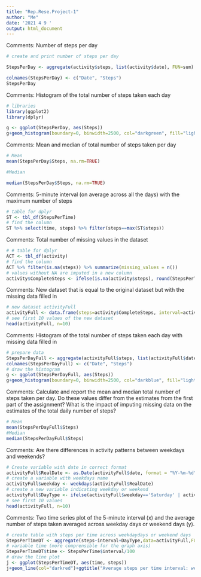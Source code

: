 ---
title: "Rep.Rese.Project-1"
author: "Me"
date: '2021 4 9 '
output: html_document
---

Comments: Number of steps per day

```{r, echo=FALSE}
# create and print number of steps per day

StepsPerDay <- aggregate(activity$steps, list(activity$date), FUN=sum)

colnames(StepsPerDay) <- c("Date", "Steps")
StepsPerDay

```
Comments: Histogram of the total number of steps taken each day

```{r, echo=FALSE}
# libraries
library(ggplot2)
library(dplyr)

g <- ggplot(StepsPerDay, aes(Steps))
g+geom_histogram(boundary=0, binwidth=2500, col="darkgreen", fill="lightgreen")+ggtitle("Histogram of steps per day")+xlab("Steps")+ylab("Frequency")+theme(plot.title = element_text(face="bold", size=12))+scale_x_continuous(breaks=seq(0,25000,2500))+scale_y_continuous(breaks=seq(0,18,2))

```
Comments: Mean and median of total number of steps taken per day

```{r, echo=FALSE}
# Mean
mean(StepsPerDay$Steps, na.rm=TRUE)

#Median
```


```{r, echo=FALSE}
median(StepsPerDay$Steps, na.rm=TRUE)
```


Comments: 5-minute interval (on average across all the days) with the maximum number of steps

```{r, echo=FALSE}
# table for dplyr
ST <- tbl_df(StepsPerTime)
# find the column
ST %>% select(time, steps) %>% filter(steps==max(ST$steps))
```

Comments: Total number of missing values in the dataset

```{r, echo=FALSE}
# # table for dplyr
ACT <- tbl_df(activity)
# find the column
ACT %>% filter(is.na(steps)) %>% summarize(missing_values = n())
# values without NA are imputed in a new column
activity$CompleteSteps <- ifelse(is.na(activity$steps), round(StepsPerTime$steps[match(activity$interval, StepsPerTime$interval)],0), activity$steps)

```
Comments: New dataset that is equal to the original dataset but with the missing data filled in

```{r, echo=FALSE}
# new dataset activityFull
activityFull <- data.frame(steps=activity$CompleteSteps, interval=activity$interval, date=activity$date)
# see first 10 values of the new dataset
head(activityFull, n=10)
```

Comments: Histogram of the total number of steps taken each day with missing data filled in

```{r, echo=FALSE}
# prepare data
StepsPerDayFull <- aggregate(activityFull$steps, list(activityFull$date), FUN=sum)
colnames(StepsPerDayFull) <- c("Date", "Steps")
# draw the histogram
g <- ggplot(StepsPerDayFull, aes(Steps))
g+geom_histogram(boundary=0, binwidth=2500, col="darkblue", fill="lightblue")+ggtitle("Histogram of steps per day")+xlab("Steps")+ylab("Frequency")+theme(plot.title = element_text(face="bold", size=12))+scale_x_continuous(breaks=seq(0,25000,2500))+scale_y_continuous(breaks=seq(0,26,2))
```
Comments: Calculate and report the mean and median total number of steps taken per day. Do these values differ from the estimates from the first part of the assignment? What is the impact of imputing missing data on the estimates of the total daily number of steps?

```{r, echo=FALSE}
# Mean
mean(StepsPerDayFull$Steps)
#Median
median(StepsPerDayFull$Steps)
```
Comments: Are there differences in activity patterns between weekdays and weekends?

```{r, echo=FALSE}
# Create variable with date in correct format
activityFull$RealDate <- as.Date(activityFull$date, format = "%Y-%m-%d")
# create a variable with weekdays name
activityFull$weekday <- weekdays(activityFull$RealDate)
# create a new variable indicating weekday or weekend
activityFull$DayType <- ifelse(activityFull$weekday=='Saturday' | activityFull$weekday=='Sunday', 'weekend','weekday')
# see first 10 values
head(activityFull, n=10)
```

Comments: Two time series plot of the 5-minute interval (x) and the average number of steps taken averaged across weekday days or weekend days (y).

```{r, echo=FALSE}
# create table with steps per time across weekdaydays or weekend days
StepsPerTimeDT <- aggregate(steps~interval+DayType,data=activityFull,FUN=mean,na.action=na.omit)
# variable time (more comprensible for the graph axis)
StepsPerTimeDT$time <- StepsPerTime$interval/100
# draw the line plot
j <- ggplot(StepsPerTimeDT, aes(time, steps))
j+geom_line(col="darkred")+ggtitle("Average steps per time interval: weekdays vs. weekends")+xlab("Time")+ylab("Steps")+theme(plot.title = element_text(face="bold", size=12))+facet_grid(DayType ~ .)
```
